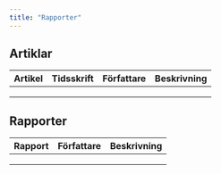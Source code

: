 ```yaml
---
title: "Rapporter"
---
```


## Artiklar

| Artikel | Tidsskrift | Författare | Beskrivning |
|---------|------------|------------|-------------|
|         |            |            |             |
|         |            |            |             |
|         |            |            |             |

## Rapporter

| Rapport | Författare | Beskrivning |
|---------|------------|-------------|
|         |            |             |
|         |            |             |
|         |            |             |
